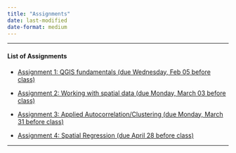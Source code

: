 ```yaml
---
title: "Assignments"
date: last-modified
date-format: medium
---
```


------------------------------------------------------------------------

#### List of Assignments

-   [Assignment 1: QGIS fundamentals (due Wednesday, Feb 05 before class)](./assignments/assignment1.html)

-   [Assignment 2: Working with spatial data (due Monday, March 03 before class)](./assignments/assignment2.qmd)

-   [Assignment 3: Applied Autocorrelation/Clustering (due Monday, March 31 before class)](./assignments/assignment3.qmd)

-   [Assignment 4: Spatial Regression (due April 28 before class)](./assignments/assignment4.qmd)

------------------------------------------------------------------------
